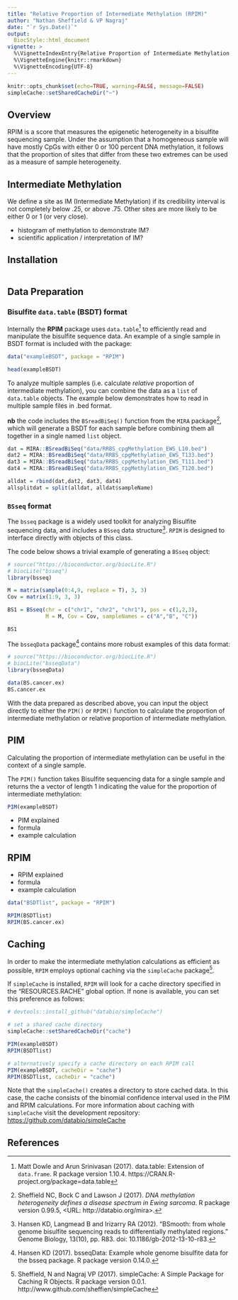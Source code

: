 ```yaml
---
title: "Relative Proportion of Intermediate Methylation (RPIM)"
author: "Nathan Sheffield & VP Nagraj"
date: "`r Sys.Date()`"
output: 
  BiocStyle::html_document
vignette: >
  %\VignetteIndexEntry{Relative Proportion of Intermediate Methylation (RPIM)}
  %\VignetteEngine{knitr::rmarkdown}
  %\VignetteEncoding{UTF-8}
---
```


```r
knitr::opts_chunk$set(echo=TRUE, warning=FALSE, message=FALSE)
simpleCache::setSharedCacheDir("~")
```

## Overview

RPIM is a score that measures the epigenetic heterogeneity in a bisulfite sequencing sample. Under the assumption that a homogeneous sample will have mostly CpGs with either 0 or 100 percent DNA methylation, it follows that the proportion of sites that differ from these two extremes can be used as a measure of sample heterogeneity.

## Intermediate Methylation

We define a site as IM (Intermediate Methylation) if its credibility interval is not completely below .25, or above .75. Other sites are more likely to be either 0 or 1 (or very close).

- histogram of methylation to demonstrate IM?
- scientific application / interpretation of IM?

## Installation

```r

```

## Data Preparation

### Bisulfite `data.table` (BSDT) format

Internally the **RPIM** package uses `data.table`[^1] to efficiently read and manipulate the bisulfite sequence data. An example of a single sample in BSDT format is included with the package:

```r
data("exampleBSDT", package = "RPIM")

head(exampleBSDT)
```

To analyze multiple samples (i.e. calculate *relative* proportion of intermediate methylation), you can combine the data as a `list` of `data.table` objects. The example below demonstrates how to read in multiple sample files in .bed format.  

**nb** the code includes the `BSreadBiSeq()` function from the `MIRA` package[^2], which will generate a BSDT for each sample before combining them all together in a single named `list` object.

```r

dat = MIRA::BSreadBiSeq("data/RRBS_cpgMethylation_EWS_L10.bed")
dat2 = MIRA::BSreadBiSeq("data/RRBS_cpgMethylation_EWS_T133.bed")
dat3 = MIRA::BSreadBiSeq("data/RRBS_cpgMethylation_EWS_T111.bed")
dat4 = MIRA::BSreadBiSeq("data/RRBS_cpgMethylation_EWS_T120.bed")

alldat = rbind(dat,dat2, dat3, dat4)
allsplitdat = split(alldat, alldat$sampleName)

```

### `BSseq` format

The `bsseq` package is a widely used toolkit for analyzing Bisulfite sequencing data, and includes a `BSseq` data structure[^3]. `RPIM` is designed to interface directly with objects of this class.

The code below shows a trivial example of generating a `BSseq` object:

```r
# source("https://bioconductor.org/biocLite.R")
# biocLite("bsseq")
library(bsseq)

M = matrix(sample(0:4,9, replace = T), 3, 3)
Cov = matrix(1:9, 3, 3)

BS1 = BSseq(chr = c("chr1", "chr2", "chr1"), pos = c(1,2,3),
            M = M, Cov = Cov, sampleNames = c("A","B", "C"))

BS1
```

The `bsseqData` package[^4] contains more robust examples of this data format:

```r
# source("https://bioconductor.org/biocLite.R")
# biocLite("bsseqData")
library(bsseqData)

data(BS.cancer.ex)
BS.cancer.ex
```

With the data prepared as described above, you can input the object directly to either the `PIM()` or `RPIM()` function to calculate the proportion of intermediate methylation or relative proportion of intermediate methylation. 

## PIM

Calculating the proportion of intermediate methylation can be useful in the context of a single sample. 

The `PIM()` function takes Bisulfite sequencing data for a single sample and returns the a vector of length 1 indicating the value for the proportion of intermediate methylation:

```r
PIM(exampleBSDT)
```

- PIM explained
- formula
- example calculation

## RPIM

- RPIM explained
- formula
- example calculation

```r
data("BSDTlist", package = "RPIM")

RPIM(BSDTlist)
RPIM(BS.cancer.ex)
```


## Caching

In order to make the intermediate methylation calculations as efficient as possible, `RPIM` employs optional caching via the `simpleCache` package[^5]. 

If `simpleCache` is installed, `RPIM` will look for a cache directory specified in the "RESOURCES.RACHE" global option. If none is available, you can set this preference as follows:

```r
# devtools::install_github("databio/simpleCache")

# set a shared cache directory
simpleCache::setSharedCacheDir("cache")

PIM(exampleBSDT)
RPIM(BSDTlist)

# alternatively specify a cache directory on each RPIM call
PIM(exampleBSDT, cacheDir = "cache")
RPIM(BSDTlist, cacheDir = "cache")
```

Note that the `simpleCache()` creates a directory to store cached data. In this case, the cache consists of the binomial confidence interval used in the PIM and RPIM calculations. For more information about caching with `simpleCache` visit the development repository: <https://github.com/databio/simpleCache>

## References

[^1]: Matt Dowle and Arun Srinivasan (2017). data.table: Extension of `data.frame`. R package version 1.10.4. https://CRAN.R-project.org/package=data.table

[^2]: Sheffield NC, Bock C and Lawson J (2017). _DNA methylation heterogeneity defines a disease spectrum in Ewing sarcoma_. R package version 0.99.5, <URL: http://databio.org/mira>.

[^3]: Hansen KD, Langmead B and Irizarry RA (2012). “BSmooth: from whole genome bisulfite sequencing reads to differentially methylated regions.” Genome Biology, 13(10), pp. R83. doi: 10.1186/gb-2012-13-10-r83.

[^4]: Hansen KD (2017). bsseqData: Example whole genome bisulfite data for the bsseq package. R package version 0.14.0.

[^5]: Sheffield, N and Nagraj VP (2017). simpleCache: A Simple Package for Caching R Objects. R package version 0.0.1. http://www.github.com/sheffien/simpleCache
